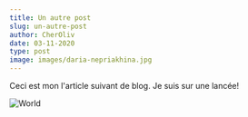 ```yaml
---
title: Un autre post
slug: un-autre-post
author: CherOliv
date: 03-11-2020
type: post
image: images/daria-nepriakhina.jpg
---
```


Ceci est mon l'article suivant de blog. Je suis sur une lancée!

![World](images/daria-nepriakhina.jpg)